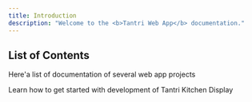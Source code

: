 ```yaml
---
title: Introduction
description: "Welcome to the <b>Tantri Web App</b> documentation."
---
```


## List of Contents

Here'a list of documentation of several web app projects

<CardGroup cols={2}>
  <Card
    title="Tantri Kitchen Display"
    icon="tv"
    href="/docs/web-app/tantri-kitchen-display"
  >
    Learn how to get started with development of Tantri Kitchen Display
  </Card>
</CardGroup>
